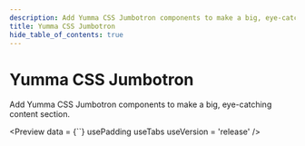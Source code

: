 ```yaml
---
description: Add Yumma CSS Jumbotron components to make a big, eye-catching content section.
title: Yumma CSS Jumbotron
hide_table_of_contents: true
---
```



# Yumma CSS Jumbotron

Add Yumma CSS Jumbotron components to make a big, eye-catching content section.

<Preview
  data = {``}
  usePadding
  useTabs
  useVersion = 'release'
/>